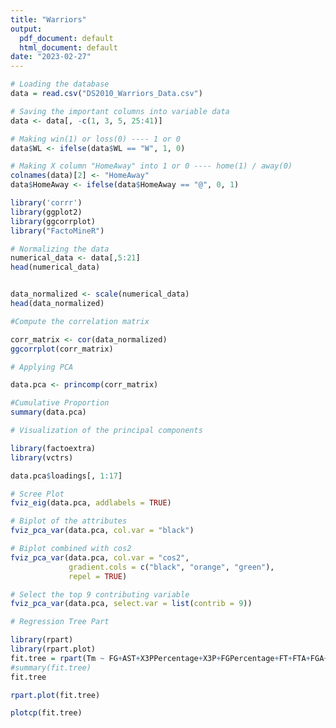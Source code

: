 ---
title: "Warriors"
output:
  pdf_document: default
  html_document: default
date: "2023-02-27"
---
```{r}
# Loading the database
data = read.csv("DS2010_Warriors_Data.csv")
```

```{r}
# Saving the important columns into variable data
data <- data[, -c(1, 3, 5, 25:41)]
```

```{r}
# Making win(1) or loss(0) ---- 1 or 0
data$WL <- ifelse(data$WL == "W", 1, 0)
```

```{r}
# Making X column "HomeAway" into 1 or 0 ---- home(1) / away(0)
colnames(data)[2] <- "HomeAway"
data$HomeAway <- ifelse(data$HomeAway == "@", 0, 1)
```

```{r}
library('corrr')
library(ggplot2)
library(ggcorrplot)
library("FactoMineR")

# Normalizing the data
numerical_data <- data[,5:21]
head(numerical_data)


data_normalized <- scale(numerical_data)
head(data_normalized)
```

```{r}
#Compute the correlation matrix

corr_matrix <- cor(data_normalized)
ggcorrplot(corr_matrix)
```

```{r}
# Applying PCA

data.pca <- princomp(corr_matrix)

#Cumulative Proportion
summary(data.pca)
```

```{r}
# Visualization of the principal components

library(factoextra)
library(vctrs)

data.pca$loadings[, 1:17]
```

```{r}
# Scree Plot
fviz_eig(data.pca, addlabels = TRUE)
```

```{r}
# Biplot of the attributes
fviz_pca_var(data.pca, col.var = "black")
```

```{r}
# Biplot combined with cos2 
fviz_pca_var(data.pca, col.var = "cos2",
             gradient.cols = c("black", "orange", "green"),
             repel = TRUE)
```

```{r}
# Select the top 9 contributing variable
fviz_pca_var(data.pca, select.var = list(contrib = 9))
```

```{r}
# Regression Tree Part

library(rpart)
library(rpart.plot)
fit.tree = rpart(Tm ~ FG+AST+X3PPercentage+X3P+FGPercentage+FT+FTA+FGA+ORB, data=data, method="anova", control = list(cp = 0, xval = 9))
#summary(fit.tree)
fit.tree

rpart.plot(fit.tree)
```

```{r}
plotcp(fit.tree)
```



